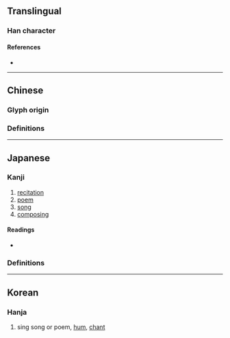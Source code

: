 {{also|詠}}
{{character info/new}}
==Translingual==

===Han character===
{{Han char|rn=30|rad=口|as=05|sn=8|four=|canj=RINE|ids=⿰口永}}

====References====
* {{Han ref|kx=0185.070|dkj=03494|dj=0405.010|hdz=10609.010|uh=548F|ud=21647}}

----

==Chinese==

===Glyph origin===
{{Han etym}}

===Definitions===
{{zh-see|詠}}

----

==Japanese==

===Kanji===
{{ja-kanji|grade=|rs=口05}}

# [[recitation]]
# [[poem]]
# [[song]]
# [[composing]]

====Readings====
* {{ja-readings|goon=よう<やう<ゐやう|kanon=えい<ゑい|kun=うた-う, よ-む}}

===Definitions===
{{ja-kanjitab|咏|えい|yomi=kanon}}
{{ja-see|詠}}

----

==Korean==

===Hanja===
{{ko-hanja|hangeul=영|rv=yeong|mr=yŏng}}

# sing song or poem, [[hum]], [[chant]]